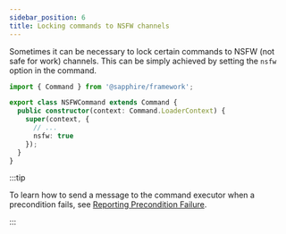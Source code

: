 ```yaml
---
sidebar_position: 6
title: Locking commands to NSFW channels
---
```


Sometimes it can be necessary to lock certain commands to NSFW (not safe for work) channels. This can be simply achieved
by setting the `nsfw` option in the command.

```typescript ts2esm2cjs|{7}|{7}
import { Command } from '@sapphire/framework';

export class NSFWCommand extends Command {
  public constructor(context: Command.LoaderContext) {
    super(context, {
      // ...
      nsfw: true
    });
  }
}
```

:::tip

To learn how to send a message to the command executor when a precondition fails, see [Reporting Precondition
Failure][reporting-precondition-failure].

:::

[reporting-precondition-failure]: ./reporting-precondition-failure
